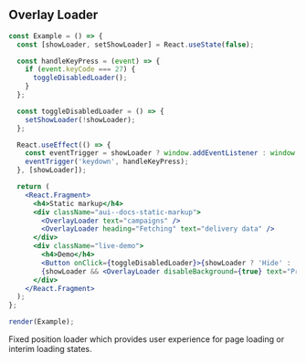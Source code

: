 
## Overlay Loader

```jsx live=true
const Example = () => {
  const [showLoader, setShowLoader] = React.useState(false);

  const handleKeyPress = (event) => {
    if (event.keyCode === 27) {
      toggleDisabledLoader();
    }
  };

  const toggleDisabledLoader = () => {
    setShowLoader(!showLoader);
  };

  React.useEffect(() => {
    const eventTrigger = showLoader ? window.addEventListener : window.removeEventListener;
    eventTrigger('keydown', handleKeyPress);
  }, [showLoader]);

  return (
    <React.Fragment>
      <h4>Static markup</h4>
      <div className="aui--docs-static-markup">
        <OverlayLoader text="campaigns" />
        <OverlayLoader heading="Fetching" text="delivery data" />
      </div>
      <div className="live-demo">
        <h4>Demo</h4>
        <Button onClick={toggleDisabledLoader}>{showLoader ? 'Hide' : 'Show'} Loader (disabled background)</Button>
        {showLoader && <OverlayLoader disableBackground={true} text="Press esc to hide" />}
      </div>
    </React.Fragment>
  );
};

render(Example);
```

<DesignNotes>
  Fixed position loader which provides user experience for page loading or interim loading states.
</DesignNotes>
<Props componentName="OverlayLoader" />
